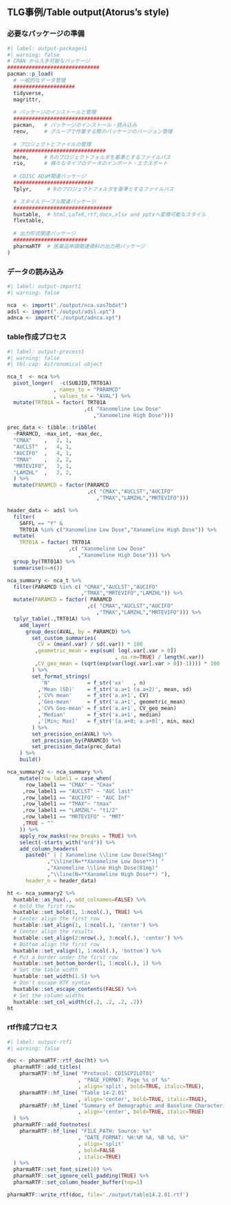 ## TLG事例/Table output(Atorus's style)

### 必要なパッケージの準備

```r
#| label: output-packages1
#| warning: false
# CRAN から入手可能なパッケージ
##############################
pacman::p_load(
  # 一般的なデータ管理
  ####################
  tidyverse, 
  magrittr, 
  
  # パッケージのインストールと管理
  ################################
  pacman,   # パッケージのインストール・読み込み
  renv,     # グループで作業する際のパッケージのバージョン管理  
  
  # プロジェクトとファイルの管理
  ##############################
  here,     # Rのプロジェクトフォルダを基準とするファイルパス
  rio,      # 様々なタイプのデータのインポート・エクスポート
  
  # CDISC ADaM関連パッケージ
  ##########################
  Tplyr,     # Rのプロジェクトフォルダを基準とするファイルパス

  # スタイルテーブル関連パッケージ
  ################################
  huxtable,  # html,LaTeX,rtf,docx,xlsx and pptxへ変換可能なスタイル
  flextable,
  
  # 出力形式関連パッケージ
  ########################
  pharmaRTF  # 医薬品申請関連資料の出力用パッケージ
)
```

### データの読み込み

```r
#| label: output-import1
#| warning: false

nca  <- import("./output/nca.sas7bdat")
adsl <- import("./output/adsl.xpt")
adnca <- import("./output/adnca.xpt")
```

### table作成プロセス

```r
#| label: output-process1
#| warning: false
#| tbl-cap: Astronomical object

nca_t  <- nca %>% 
  pivot_longer(  -c(SUBJID,TRT01A)
               , names_to = "PARAMCD"
               , values_to = "AVAL") %>%
  mutate(TRT01A = factor( TRT01A
                         ,c( "Xanomeline Low Dose"
                            ,"Xanomeline High Dose")))

prec_data <- tibble::tribble(
  ~PARAMCD, ~max_int, ~max_dec,
  "CMAX"    ,   2, 1,
  "AUCLST"  ,   4, 1,
  "AUCIFO"  ,   4, 1,
  "TMAX"    ,   2, 2,
  "MRTEVIFO",   3, 1,
  "LAMZHL"  ,   2, 2,
  ) %>%
  mutate(PARAMCD = factor(PARAMCD
                          ,c( "CMAX","AUCLST","AUCIFO"
                             ,"TMAX","LAMZHL","MRTEVIFO")))

header_data <- adsl %>%
  filter(
    SAFFL == "Y" & 
    TRT01A %in% c("Xanomeline Low Dose","Xanomeline High Dose")) %>%
  mutate(
    TRT01A = factor( TRT01A
                    ,c( "Xanomeline Low Dose"
                       ,"Xanomeline High Dose"))) %>%
  group_by(TRT01A) %>%
  summarise(n=n()) 

nca_summary <- nca_t %>%
  filter(PARAMCD %in% c( "CMAX","AUCLST","AUCIFO"
                        ,"TMAX","MRTEVIFO","LAMZHL")) %>%
  mutate(PARAMCD = factor( PARAMCD
                          ,c( "CMAX","AUCLST","AUCIFO"
                             ,"TMAX","LAMZHL","MRTEVIFO"))) %>%
  tplyr_table(.,TRT01A) %>%
    add_layer(
      group_desc(AVAL, by = PARAMCD) %>% 
        set_custom_summaries(
          CV = (mean(.var) / sd(.var)) * 100
         ,geometric_mean = exp(sum( log(.var[.var > 0])
                                   , na.rm=TRUE) / length(.var))
         ,CV_geo_mean = (sqrt(exp(var(log(.var[.var > 0])-1)))) * 100
        ) %>%
        set_format_strings(
           'N'            = f_str('xx'   , n)
          ,'Mean (SD)'    = f_str('a.a+1 (a.a+2)', mean, sd)
          ,'CV% mean'     = f_str('a.a+1', CV)
          ,'Geo-mean'     = f_str('a.a+1', geometric_mean)
          ,'CV% Geo-mean' = f_str('a.a+1', CV_geo_mean)
          ,'Median'       = f_str('a.a+1', median)
          ,'[Min; Max]'   = f_str('[a.a+0; a.a+0]', min, max)
        ) %>% 
        set_precision_on(AVAL) %>% 
        set_precision_by(PARAMCD) %>%
        set_precision_data(prec_data)
    ) %>%
    build()

nca_summary2 <- nca_summary %>%
    mutate(row_label1 = case_when(
      row_label1 == "CMAX" ~ "Cmax"
     ,row_label1 == "AUCLST" ~ "AUC last"
     ,row_label1 == "AUCIFO" ~ "AUC Inf"
     ,row_label1 == "TMAX"~ "tmax"
     ,row_label1 == "LAMZHL"~ "t1/2"
     ,row_label1 == "MRTEVIFO" ~ "MRT"
     ,TRUE ~ ""
    )) %>%
    apply_row_masks(row_breaks = TRUE) %>%   
    select(-starts_with("ord")) %>% 
    add_column_headers(
      paste0(" | | Xanomeline \\line Low Dose(54mg)"
             ,"\\line(N=**Xanomeline Low Dose**)| "
             ,"Xanomeline \\line High Dose(81mg)"
             ,"\\line(N=**Xanomeline High Dose**) "), 
      header_n = header_data) 

ht <- nca_summary2 %>% 
  huxtable::as_hux(., add_colnames=FALSE) %>%
  # bold the first row
  huxtable::set_bold(1, 1:ncol(.), TRUE) %>% 
  # Center align the first row 
  huxtable::set_align(1, 1:ncol(.), 'center') %>% 
  # Center align the results
  huxtable::set_align(2:nrow(.), 3:ncol(.), 'center') %>%
  # Bottom align the first row
  huxtable::set_valign(1, 1:ncol(.), 'bottom') %>% 
  # Put a border under the first row
  huxtable::set_bottom_border(1, 1:ncol(.), 1) %>% 
  # Set the table width
  huxtable::set_width(1.5) %>% 
  # Don't escape RTF syntax
  huxtable::set_escape_contents(FALSE) %>% 
  # Set the column widths
  huxtable::set_col_width(c(.2, .2, .2, .2)) 
ht
```

### rtf作成プロセス

```r
#| label: output-rtf1
#| warning: false

doc <- pharmaRTF::rtf_doc(ht) %>% 
  pharmaRTF::add_titles(
    pharmaRTF::hf_line( "Protocol: CDISCPILOT01"
                       , "PAGE_FORMAT: Page %s of %s"
                       , align='split', bold=TRUE, italic=TRUE),
    pharmaRTF::hf_line( "Table 14-2.01"
                       , align='center', bold=TRUE, italic=TRUE),
    pharmaRTF::hf_line( "Summary of Demographic and Baseline Characteristics"
                       , align='center', bold=TRUE, italic=TRUE)
  ) %>% 
  pharmaRTF::add_footnotes(
    pharmaRTF::hf_line( "FILE_PATH: Source: %s"
                       , "DATE_FORMAT: %H:%M %A, %B %d, %Y"
                       , align='split'
                       , bold=FALSE
                       , italic=TRUE)
  ) %>% 
  pharmaRTF::set_font_size(10) %>%
  pharmaRTF::set_ignore_cell_padding(TRUE) %>% 
  pharmaRTF::set_column_header_buffer(top=1)

pharmaRTF::write_rtf(doc, file='./output/table14.2.01.rtf')
```
